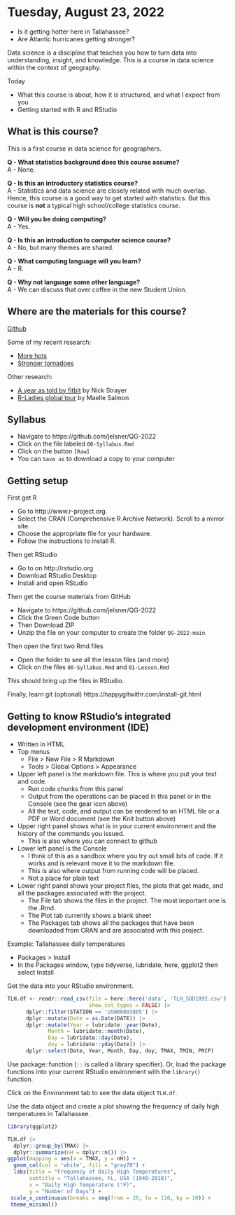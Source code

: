 # Tuesday, August 23, 2022 {-}

- Is it getting hotter here in Tallahassee?
- Are Atlantic hurricanes getting stronger?

Data science is a discipline that teaches you how to turn data into understanding, insight, and knowledge. This is a course in data science within the context of geography.

Today

- What this course is about, how it is structured, and what I expect from you
- Getting started with R and RStudio

## What is this course? {-}

This is a first course in data science for geographers.

**Q - What statistics background does this course assume?**  
A - None.

**Q - Is this an introductory statistics course?**  
A - Statistics and data science are closely related with much overlap. Hence, this course is a good way to get started with statistics. But this course is **not** a typical high school/college statistics course.

**Q - Will you be doing computing?**   
A - Yes.

**Q - Is this an introduction to computer science course?**  
A - No, but many themes are shared.

**Q - What computing language will you learn?**  
A - R.

**Q - Why not language some other language?**  
A - We can discuss that over coffee in the new Student Union.

## Where are the materials for this course? {-}

[Github](https://github.com/jelsner/QG-2022)

Some of my recent research:

- [More hots](https://eartharxiv.org/q4y8z/)
- [Stronger tornadoes](https://eartharxiv.org/wpkt9/)

Other research:

- [A year as told by fitbit](http://livefreeordichotomize.com/2017/12/27/a-year-as-told-by-fitbit/) by Nick Strayer
- [R-Ladies global tour](http://www.masalmon.eu/2017/10/06/globalrladiestour/) by Maelle Salmon

## Syllabus {-}

- Navigate to https://github.com/jelsner/QG-2022
- Click on the file labeled `00-Syllabus.Rmd`
- Click on the button `[Raw]`
- You can `Save as` to download a copy to your computer

## Getting setup {-}

First get R

* Go to http://www.r-project.org.
* Select the CRAN (Comprehensive R Archive Network). Scroll to a mirror site. 
* Choose the appropriate file for your hardware.
* Follow the instructions to install R.

Then get RStudio

* Go to on http://rstudio.org
* Download RStudio Desktop
* Install and open RStudio

Then get the course materials from GitHub

* Navigate to https://github.com/jelsner/QG-2022
* Click the Green Code button
* Then Download ZIP
* Unzip the file on your computer to create the folder `QG-2022-main`

Then open the first two Rmd files

* Open the folder to see all the lesson files (and more)
* Click on the files `00-Syllabus.Rmd` and `01-Lesson.Rmd`

This should bring up the files in RStudio.

Finally, learn git (optional) https://happygitwithr.com/install-git.html

## Getting to know RStudio's integrated development environment (IDE) {-}

* Written in HTML
* Top menus
  + File > New File > R Markdown
  + Tools > Global Options > Appearance
  
* Upper left panel is the markdown file. This is where you put your text and code. 
  + Run code chunks from this panel 
  + Output from the operations can be placed in this panel or in the Console (see the gear icon above)
  + All the text, code, and output can be rendered to an HTML file or a PDF or Word document (see the Knit button above)
  
* Upper right panel shows what is in your current environment and the history of the commands you issued.
  + This is also where you can connect to github
  
* Lower left panel is the Console
  + I think of this as a sandbox where you try out small bits of code. If it works and is relevant move it to the markdown file.
  + This is also where output from running code will be placed.
  + Not a place for plain text
  
* Lower right panel shows your project files, the plots that get made, and all the packages associated with the project.
  + The File tab shows the files in the project. The most important one is the .Rmd.
  + The Plot tab currently shows a blank sheet
  + The Packages tab shows all the packages that have been downloaded from CRAN and are associated with this project.

Example: Tallahassee daily temperatures

- Packages > Install
- In the Packages window, type tidyverse, lubridate, here, ggplot2 then select Install

Get the data into your RStudio environment.

```r
TLH.df <- readr::read_csv(file = here::here('data', 'TLH_SOD1892.csv'),
                          show_col_types = FALSE) |>
      dplyr::filter(STATION == 'USW00093805') |>
      dplyr::mutate(Date = as.Date(DATE)) |>
      dplyr::mutate(Year = lubridate::year(Date), 
             Month = lubridate::month(Date), 
             Day = lubridate::day(Date),
             doy = lubridate::yday(Date)) |>
      dplyr::select(Date, Year, Month, Day, doy, TMAX, TMIN, PRCP)
```

Use package::function  (`::` is called a library specifier). Or, load the package functions into your current RStudio environment with the `library()` function.

Click on the Environment tab to see the data object `TLH.df`.

Use the data object and create a plot showing the frequency of daily high temperatures in Tallahassee.

```r
library(ggplot2)

TLH.df |>
  dplyr::group_by(TMAX) |>
  dplyr::summarize(nH = dplyr::n()) |>
ggplot(mapping = aes(x = TMAX, y = nH)) +
  geom_col(col = 'white', fill = "gray70") +
  labs(title = "Frequency of Daily High Temperatures",
       subtitle = "Tallahassee, FL, USA (1940-2018)",
       x = "Daily High Temperature (°F)",
       y = "Number of Days") +
 scale_x_continuous(breaks = seq(from = 20, to = 110, by = 10)) +
 theme_minimal()
```
